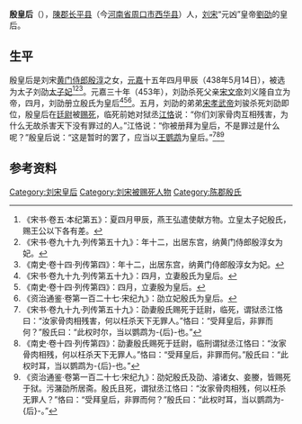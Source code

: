 '''殷皇后'''（{{bd|5世纪|？|453年||catIdx=Y}}），[[陳郡|陳郡]][[长平县|长平县]]（今[[河南省|河南省]][[周口市|周口市]][[西华县|西华县]]）人，[[刘宋|刘宋]]“元凶”皇帝[[刘劭_(劉宋)|劉劭]]的皇后。

==生平==
殷皇后是刘宋[[黄门侍郎|黄门侍郎]][[殷淳|殷淳]]之女，[[元嘉_(刘宋)|元嘉]]十五年四月甲辰（438年5月14日），被选为太子刘劭[[太子妃|太子妃]]<ref>《宋书·卷五·本纪第五》：夏四月甲辰，燕王弘遣使献方物。立皇太子妃殷氏，赐王公以下各有差。</ref><ref>《宋书·卷九十九·列传第五十九》：年十二，出居东宫，纳黄门侍郎殷淳女为妃。</ref><ref>《南史·卷十四·列传第四》：年十二，出居东宫，纳黄门侍郎殷淳女为妃。</ref>。元嘉三十年（453年），刘劭杀死父亲[[宋文帝|宋文帝]]刘义隆自立为帝，四月，刘劭册立殷氏为皇后<ref>《宋书·卷九十九·列传第五十九》：四月，立妻殷氏为皇后。</ref><ref>《南史·卷十四·列传第四》：四月，立妻殷为皇后。</ref><ref>《资治通鉴·卷第一百二十七·宋纪九》：劭立妃殷氏为皇后。</ref>。五月，刘劭的弟弟[[宋孝武帝|宋孝武帝]]刘骏杀死刘劭即位，殷皇后在[[廷尉|廷尉]]被[[赐死|赐死]]，临死前她对狱丞[[江恪|江恪]]说：“你们刘家骨肉互相残害，为什么无故杀害天下没有罪过的人。”江恪说：“你被册拜为皇后，不是罪过是什么呢？”殷皇后说：“这是暂时的罢了，应当以[[王鹦鹉|王鹦鹉]]为皇后。”<ref>《宋书·卷九十九·列传第五十九》：劭妻殷氏赐死于廷尉，临死，谓狱丞江恪曰：“汝家骨肉相残害，何以枉杀天下无罪人。”恪曰：“受拜皇后，非罪而何？”殷氏曰：“此权时尔，当以鹦鹉为-{后}-也。”</ref><ref>《南史·卷十四·列传第四》：劭妻殷氏赐死于廷尉，临刑谓狱丞江恪曰：“汝家骨肉相残，何以枉杀天下无罪人。”恪曰：“受拜皇后，非罪而何。”殷氏曰：“此权时耳，当以鹦鹉为-{后}-也。”</ref><ref>《资治通鉴·卷第一百二十七·宋纪九》：劭妃殷氏及劭、濬诸女、妾媵，皆赐死于狱。污潴劭所居斋。殷氏且死，谓狱丞江恪曰：“汝家骨肉相残，何以枉杀无罪人？”恪曰：“受拜皇后，非罪而何？”殷氏曰：“此权时耳，当以鹦鹉为-{后}-。”</ref>

==参考资料==
{{reflist}}

{{start box}}
{{s-before|[[袁齊媯|袁齊媯]]}}
{{s-title|[[:Category:刘宋皇后|南朝宋皇后]]|453年}}
{{s-after|[[王憲嫄|王憲嫄]]}}
{{end box}}

{{南朝皇后}}
{{DEFAULTSORT:Y}}
[[Category:刘宋皇后|Category:刘宋皇后]]
[[Category:刘宋被赐死人物|Category:刘宋被赐死人物]]
[[Category:陈郡殷氏|Category:陈郡殷氏]]